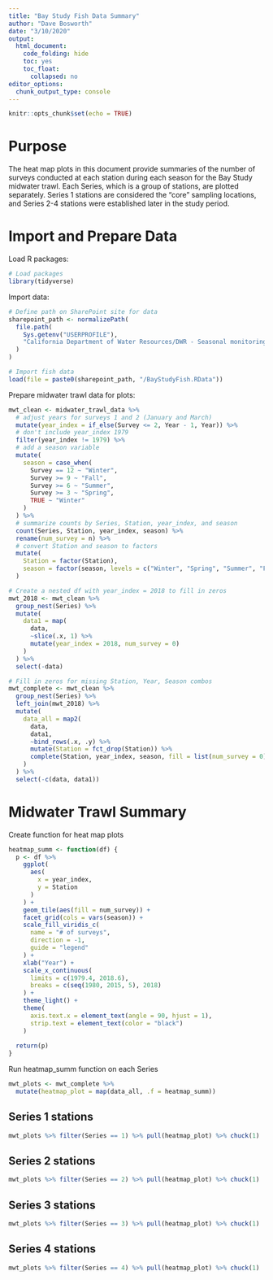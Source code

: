 ```yaml
---
title: "Bay Study Fish Data Summary"
author: "Dave Bosworth"
date: "3/10/2020"
output: 
  html_document: 
    code_folding: hide
    toc: yes
    toc_float:
      collapsed: no
editor_options: 
  chunk_output_type: console
---
```


```r
knitr::opts_chunk$set(echo = TRUE)
```

# Purpose
The heat map plots in this document provide summaries of the number of surveys conducted at each station during each season for the Bay Study midwater trawl. Each Series, which is a group of stations, are plotted separately. Series 1 stations are considered the "core" sampling locations, and Series 2-4 stations were established later in the study period.

# Import and Prepare Data

Load R packages:
```r
# Load packages
library(tidyverse)
```

Import data:
```r
# Define path on SharePoint site for data
sharepoint_path <- normalizePath(
  file.path(
    Sys.getenv("USERPROFILE"),
    "California Department of Water Resources/DWR - Seasonal monitoring report - Documents/Data"
  )
)  

# Import fish data
load(file = paste0(sharepoint_path, "/BayStudyFish.RData"))
```

Prepare midwater trawl data for plots:
```r
mwt_clean <- midwater_trawl_data %>% 
  # adjust years for surveys 1 and 2 (January and March)
  mutate(year_index = if_else(Survey <= 2, Year - 1, Year)) %>% 
  # don't include year_index 1979
  filter(year_index != 1979) %>% 
  # add a season variable
  mutate(
    season = case_when(
      Survey == 12 ~ "Winter",
      Survey >= 9 ~ "Fall",
      Survey >= 6 ~ "Summer",
      Survey >= 3 ~ "Spring",
      TRUE ~ "Winter"
    )
  ) %>% 
  # summarize counts by Series, Station, year_index, and season
  count(Series, Station, year_index, season) %>% 
  rename(num_survey = n) %>% 
  # convert Station and season to factors
  mutate(
    Station = factor(Station),
    season = factor(season, levels = c("Winter", "Spring", "Summer", "Fall"))
  )

# Create a nested df with year_index = 2018 to fill in zeros
mwt_2018 <- mwt_clean %>% 
  group_nest(Series) %>% 
  mutate(
    data1 = map(
      data, 
      ~slice(.x, 1) %>% 
      mutate(year_index = 2018, num_survey = 0)
    )
  ) %>% 
  select(-data)

# Fill in zeros for missing Station, Year, Season combos
mwt_complete <- mwt_clean %>% 
  group_nest(Series) %>% 
  left_join(mwt_2018) %>%
  mutate(
    data_all = map2(
      data, 
      data1, 
      ~bind_rows(.x, .y) %>% 
      mutate(Station = fct_drop(Station)) %>% 
      complete(Station, year_index, season, fill = list(num_survey = 0)) 
    )
  ) %>% 
  select(-c(data, data1))
```

# Midwater Trawl Summary

Create function for heat map plots
```r
heatmap_summ <- function(df) {
  p <- df %>% 
    ggplot(
      aes(
        x = year_index,
        y = Station
      )
    ) +
    geom_tile(aes(fill = num_survey)) +
    facet_grid(cols = vars(season)) +
    scale_fill_viridis_c(
      name = "# of surveys",
      direction = -1,
      guide = "legend"
    ) +
    xlab("Year") +
    scale_x_continuous(
      limits = c(1979.4, 2018.6),
      breaks = c(seq(1980, 2015, 5), 2018)
    ) +
    theme_light() +
    theme(
      axis.text.x = element_text(angle = 90, hjust = 1),
      strip.text = element_text(color = "black")
    ) 
  
  return(p)
}
```

Run heatmap_summ function on each Series
```r
mwt_plots <- mwt_complete %>% 
  mutate(heatmap_plot = map(data_all, .f = heatmap_summ))
```

## Series 1 stations
```r
mwt_plots %>% filter(Series == 1) %>% pull(heatmap_plot) %>% chuck(1)
```

## Series 2 stations
```r
mwt_plots %>% filter(Series == 2) %>% pull(heatmap_plot) %>% chuck(1)
```

## Series 3 stations
```r
mwt_plots %>% filter(Series == 3) %>% pull(heatmap_plot) %>% chuck(1)
```

## Series 4 stations
```r
mwt_plots %>% filter(Series == 4) %>% pull(heatmap_plot) %>% chuck(1)
```
